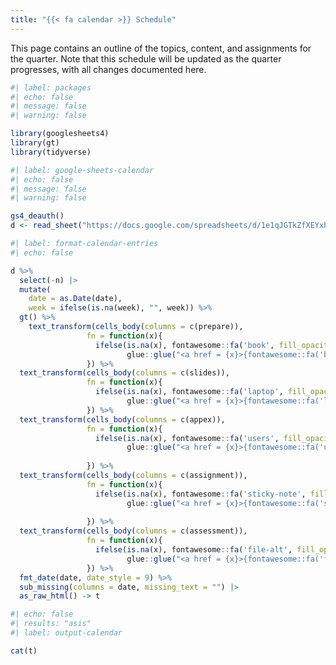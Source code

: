 ```yaml
---
title: "{{< fa calendar >}} Schedule"
---
```


This page contains an outline of the topics, content, and assignments for the quarter. Note that this schedule will be updated as the quarter progresses, with all changes documented here.

```r
#| label: packages
#| echo: false
#| message: false
#| warning: false

library(googlesheets4)
library(gt)
library(tidyverse)
```

```r
#| label: google-sheets-calendar
#| echo: false
#| message: false
#| warning: false

gs4_deauth()
d <- read_sheet("https://docs.google.com/spreadsheets/d/1e1qJGTkZfXEYxhU-ni-UL-2s1DbewhebtL1dYYjalgU/edit?usp=sharing")
```


```r
#| label: format-calendar-entries
#| echo: false

d %>% 
  select(-n) |>
  mutate(
    date = as.Date(date),
    week = ifelse(is.na(week), "", week)) %>%
  gt() %>%
    text_transform(cells_body(columns = c(prepare)),
                 fn = function(x){
                   ifelse(is.na(x), fontawesome::fa('book', fill_opacity = 0.1), 
                          glue::glue("<a href = {x}>{fontawesome::fa('book')}</a>"))
                 }) %>%
  text_transform(cells_body(columns = c(slides)),
                 fn = function(x){
                   ifelse(is.na(x), fontawesome::fa('laptop', fill_opacity = 0.1), 
                          glue::glue("<a href = {x}>{fontawesome::fa('laptop')}</a>"))
                 }) %>%
  text_transform(cells_body(columns = c(appex)),
                 fn = function(x){
                   ifelse(is.na(x), fontawesome::fa('users', fill_opacity = 0.1),
                          glue::glue("<a href = {x}>{fontawesome::fa('users')}</a>"))
                   
                 }) %>%
  text_transform(cells_body(columns = c(assignment)),
                 fn = function(x){
                   ifelse(is.na(x), fontawesome::fa('sticky-note', fill_opacity = 0.1), 
                          glue::glue("<a href = {x}>{fontawesome::fa('sticky-note')}</a>"))
                   
                 }) %>%
  text_transform(cells_body(columns = c(assessment)),
                 fn = function(x){
                   ifelse(is.na(x), fontawesome::fa('file-alt', fill_opacity = 0.1), 
                          glue::glue("<a href = {x}>{fontawesome::fa('file-alt')}</a>"))
                 }) %>%
  fmt_date(date, date_style = 9) %>%
  sub_missing(columns = date, missing_text = "") |>
  as_raw_html() -> t
```

```r
#| echo: false
#| results: "asis"
#| label: output-calendar

cat(t)
```
